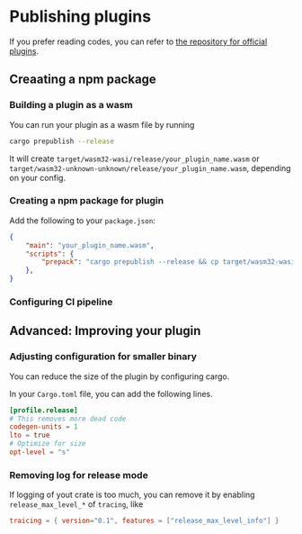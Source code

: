 # Publishing plugins

If you prefer reading codes, you can refer to [the repository for official plugins](https://github.com/swc-project/plugins).

## Creaating a npm package

### Building a plugin as a wasm

You can run your plugin as a wasm file by running

```sh
cargo prepublish --release
```

It will create `target/wasm32-wasi/release/your_plugin_name.wasm` or `target/wasm32-unknown-unknown/release/your_plugin_name.wasm`, depending on your config.

### Creating a npm package for plugin

Add the following to your `package.json`:

```json
{
    "main": "your_plugin_name.wasm",
    "scripts": {
        "prepack": "cargo prepublish --release && cp target/wasm32-wasi/release/your_plugin_name.wasm ."
    },
}
```

### Configuring CI pipeline

## Advanced: Improving your plugin

### Adjusting configuration for smaller binary

You can reduce the size of the plugin by configuring cargo.

In your `Cargo.toml` file, you can add the following lines.

```toml
[profile.release]
# This removes more dead code
codegen-units = 1
lto = true
# Optimize for size
opt-level = "s"
```

### Removing log for release mode

If logging of yout crate is too much, you can remove it by enabling `release_max_level_*` of `tracing`, like

```toml
traicing = { version="0.1", features = ["release_max_level_info"] }
```
